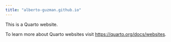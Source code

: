 ```yaml
---
title: "alberto-guzman.github.io"
---
```


This is a Quarto website.

To learn more about Quarto websites visit <https://quarto.org/docs/websites>.

